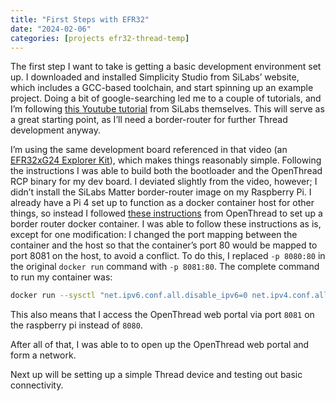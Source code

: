 ```yaml
---
title: "First Steps with EFR32"
date: "2024-02-06"
categories: [projects efr32-thread-temp]
---
```


The first step I want to take is getting a basic development environment set up.
I downloaded and installed Simplicity Studio from SiLabs' website, which
includes a GCC-based toolchain, and start spinning up an example project. Doing
a bit of google-searching led me to a couple of tutorials, and I'm following
[this Youtube tutorial](https://www.youtube.com/watch?v=mVoL8H65qss) from
SiLabs themselves. This will serve as a great starting point, as I'll need a
border-router for further Thread development anyway.

I'm using the same development board referenced in that video (an [EFR32xG24
Explorer Kit](https://www.silabs.com/development-tools/wireless/efr32xg24-explorer-kit?tab=overview)), which makes things reasonably simple. Following the instructions
I was able to build both the bootloader and the OpenThread RCP binary for my dev
board. I deviated slightly from the video, however; I didn't install the
SiLabs Matter border-router image on my Raspberry Pi. I already have a Pi 4 set
up to function as a docker container host for other things, so instead I
followed [these instructions](https://openthread.io/guides/border-router/docker)
from OpenThread to set up a border router docker container. I was able to follow
these instructions as is, except for one modification: I changed the port
mapping between the container and the host so that the container's port 80 would
be mapped to port 8081 on the host, to avoid a conflict. To do this, I replaced
`-p 8080:80` in the original `docker run` command with `-p 8081:80`. The
complete command to run my container was:

```bash
docker run --sysctl "net.ipv6.conf.all.disable_ipv6=0 net.ipv4.conf.all.forwarding=1 net.ipv6.conf.all.forwarding=1" -p 8081:80 --dns=127.0.0.1 -it --volume /dev/ttyACM0:/dev/ttyACM0 --privileged openthread/otbr --radio-url spinel+hdlc+uart:///dev/ttyACM0
```

This also means that I access the OpenThread web portal via port `8081` on the
raspberry pi instead of `8080`.

After all of that, I was able to to open up the OpenThread web portal and form
a network.

Next up will be setting up a simple Thread device and testing out basic
connectivity.
